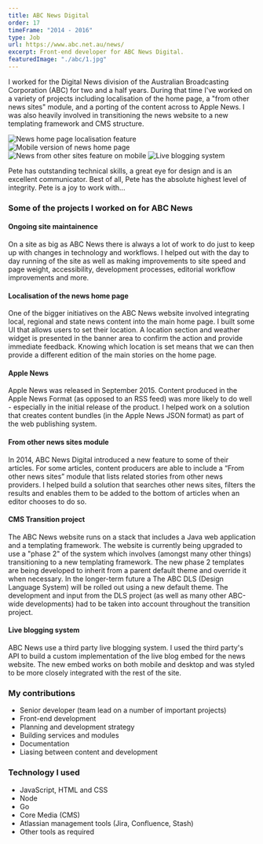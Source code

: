 ```yaml
---
title: ABC News Digital
order: 17
timeFrame: "2014 - 2016"
type: Job
url: https://www.abc.net.au/news/
excerpt: Front-end developer for ABC News Digital.
featuredImage: "./abc/1.jpg"
---
```


I worked for the Digital News division of the Australian Broadcasting Corporation (ABC) for two and a half 
years. During that time I've worked on a variety of projects including localisation of the home page, a 
"from other news sites" module, and a porting of the content across to Apple News. I was also heavily involved
in transitioning the news website to a new templating framework and CMS structure.

<Gallery>

![News home page localisation feature](./abc/1.jpg)
![Mobile version of news home page](./abc/2.jpg)
![News from other sites feature on mobile](./abc/3.png)
![Live blogging system](./abc/4.jpg)

</Gallery>

<Quote attributionText="Lead Developer, ABC News Online">
    Pete has outstanding technical skills, a great eye for design and is an excellent communicator. 
    Best of all, Pete has the absolute highest level of integrity. Pete is a joy to work with...
</Quote>

### Some of the projects I worked on for ABC News

#### Ongoing site maintainence

On a site as big as ABC News there is always a lot of work to do just to keep up with changes in technology and workflows. I helped out with the day to day running of the site as well as making improvements to site speed and page weight, accessibility, development processes, editorial workflow improvements and more.

#### Localisation of the news home page

One of the bigger initiatives on the ABC News website involved integrating local, regional and state news content into the main home page. I built some UI that allows users to set their location. A location section and weather widget is presented in the banner area to confirm the action and provide immediate feedback. Knowing which location is set means that we can then provide a different edition of the main stories on the home page.

#### Apple News

Apple News was released in September 2015. Content produced in the Apple News Format (as opposed to an RSS feed) was more likely to do well - especially in the initial release of the product. I helped work on a solution that creates content bundles (in the Apple News JSON format) as part of the web publishing system. 

#### From other news sites module

In 2014, ABC News Digital introduced a new feature to some of their articles. For some articles, content producers are able to include a “From other news sites” module that lists related stories from other news providers. I helped build a solution that searches other news sites, filters the results and enables them to be added to the bottom of articles when an editor chooses to do so.

#### CMS Transition project

The ABC News website runs on a stack that includes a Java web application and a templating framework. The website is currently being upgraded to use a "phase 2" of the system which involves (amongst many other things) transitioning to a new templating framework. The new phase 2 templates are being developed to inherit from a parent default theme and override it when necessary. In the longer-term future a The ABC DLS (Design Language System) will be rolled out using a new default theme. The development and input from the DLS project (as well as many other ABC-wide developments) had to be taken into account throughout the transition project.

#### Live blogging system

ABC News use a third party live blogging system. I used the third party's API to build a custom implementation of the live blog embed for the news website. The new embed works on both mobile and desktop and was styled to be more closely integrated with the rest of the site.

### My contributions

* Senior developer (team lead on a number of important projects)
* Front-end development 
* Planning and development strategy
* Building services and modules
* Documentation
* Liasing between content and development

### Technology I used

* JavaScript, HTML and CSS
* Node
* Go
* Core Media (CMS)
* Atlassian management tools (Jira, Confluence, Stash)
* Other tools as required
